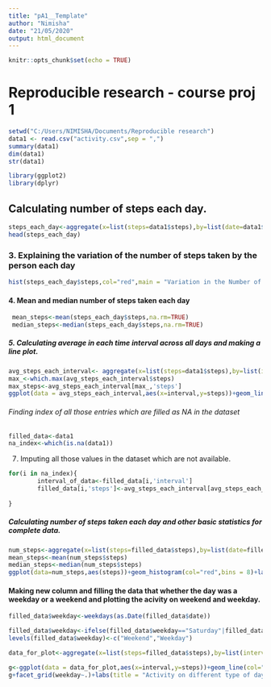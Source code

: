 ---
title: "pA1__Template"
author: "Nimisha"
date: "21/05/2020"
output: html_document
---

```{r setup, include=FALSE}
knitr::opts_chunk$set(echo = TRUE)
```

# Reproducible research - course proj 1
```{r}
setwd("C:/Users/NIMISHA/Documents/Reproducible research")
data1 <- read.csv("activity.csv",sep = ",")
summary(data1)
dim(data1)
str(data1)

library(ggplot2)
library(dplyr)

```


## Calculating number of steps each day.
```{r}
steps_each_day<-aggregate(x=list(steps=data1$steps),by=list(date=data1$date),sum,na.rm=TRUE)
head(steps_each_day)
```
### 3. Explaining the variation of the number of steps taken by the person each day
```{r}
hist(steps_each_day$steps,col="red",main = "Variation in the Number of steps",xlab ="Number of Steps Each Day" )
```
#### 4. Mean and median number of steps taken each day
```{r}
 mean_steps<-mean(steps_each_day$steps,na.rm=TRUE)
 median_steps<-median(steps_each_day$steps,na.rm=TRUE)

```
##### 5. Calculating average in each time interval across all days and making a line plot.
```{r}
avg_steps_each_interval<- aggregate(x=list(steps=data1$steps),by=list(interval=data1$interval),mean,na.rm=TRUE)
max_<-which.max(avg_steps_each_interval$steps)
max_steps<-avg_steps_each_interval[max_,'steps']
ggplot(data = avg_steps_each_interval,aes(x=interval,y=steps))+geom_line(col="blue")+labs(title = "Average Number of Steps in Each Interval")

```
###### Finding index of all those entries which are filled as NA in the dataset
```{r}
filled_data<-data1
na_index<-which(is.na(data1))
```
7.	Imputing all those values in the dataset which are not available.
```{r}
for(i in na_index){
        interval_of_data<-filled_data[i,'interval']
        filled_data[i,'steps']<-avg_steps_each_interval[avg_steps_each_interval$interval==interval_of_data,'steps']
        
}
```
##### Calculating number of steps taken each day and other basic statistics for complete data.
```{r}
num_steps<-aggregate(x=list(steps=filled_data$steps),by=list(date=filled_data$date),sum)
mean_steps<-mean(num_steps$steps)
median_steps<-median(num_steps$steps)
ggplot(data=num_steps,aes(steps))+geom_histogram(col="red",bins = 8)+labs(title = "Number of Steps Taken Each Day")+xlab(label = c("Steps"))
```
#### Making new column and filling the data that whether the day was a weekday or a weekend and plotting the acivity on weekend and weekday.
```{r}
filled_data$weekday<-weekdays(as.Date(filled_data$date))

filled_data$weekday<-ifelse(filled_data$weekday=="Saturday"|filled_data$weekday=="Sunday","Weekend","Weekday")
levels(filled_data$weekday)<-c("Weekend","Weekday")

data_for_plot<-aggregate(x=list(steps=filled_data$steps),by=list(interval=filled_data$interval,weekday=filled_data$weekday),mean)

g<-ggplot(data = data_for_plot,aes(x=interval,y=steps))+geom_line(col="blue")
g+facet_grid(weekday~.)+labs(title = "Activity on different type of days")+xlab(label = "5 minute interval")
```
